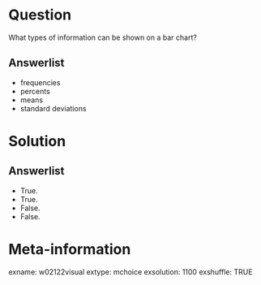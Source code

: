 Question
========
What types of information can be shown on a bar chart?

Answerlist
----------
* frequencies
* percents
* means
* standard deviations


Solution
========

Answerlist
----------
* True.
* True.
* False.
* False.


Meta-information
================
exname: w02122visual
extype: mchoice
exsolution: 1100
exshuffle: TRUE